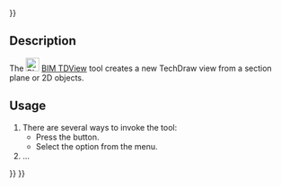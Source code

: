 <languages/>
{{UnfinishedDocu{{#translation:}}}}

{{Docnav
|[[BIM_TDPage|TDPage]]
|[[BIM_SetWPTop|SetWPTop]]
|[[BIM_Workbench|BIM]]
|IconR=BIM_TDPage.svg
|IconR=BIM_SetWPTop.svg
|IconC=Workbench_BIM.svg
}}

{{GuiCommand
|Name=BIM TDView
|MenuLocation=Annotation → View
|Workbenches=[[BIM_Workbench|BIM]]
|Shortcut=
|Version=1.0
|SeeAlso=
}}

== Description ==

The [[Image:BIM_TDView.svg|24px]] [[BIM_TDView|BIM TDView]] tool creates a new TechDraw view from a section plane or 2D objects.

==Usage==

# There are several ways to invoke the tool:
#* Press the {{Button|[[Image:BIM_TDView.svg|16px]] [[BIM_TDView|View]]}} button.
#* Select the {{MenuCommand|Annotation → [[Image:BIM_TDView.svg|16px]] View}} option from the menu.
# ...


{{Docnav
|[[BIM_TDPage|TDPage]]
|[[BIM_SetWPTop|SetWPTop]]
|[[BIM_Workbench|BIM]]
|IconR=BIM_TDPage.svg
|IconR=BIM_SetWPTop.svg
|IconC=Workbench_BIM.svg
}}

{{BIM_Tools_navi{{#translation:}}}}
{{Userdocnavi{{#translation:}}}}